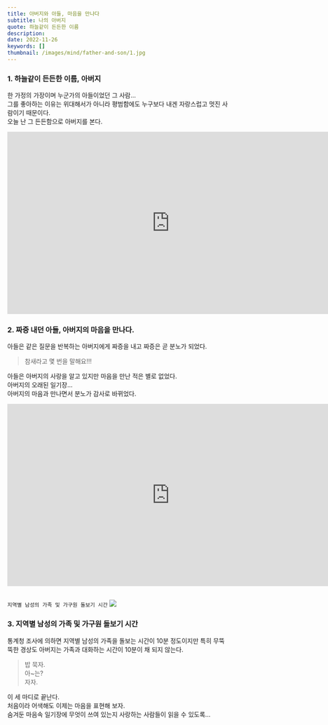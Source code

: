 ```yaml
---
title: 아버지와 아들, 마음을 만나다
subtitle: 나의 아버지
quote: 하늘같이 든든한 이름
description: 
date: 2022-11-26
keywords: []
thumbnail: /images/mind/father-and-son/1.jpg
---
```


### 1. 하늘같이 든든한 이름, 아버지  
한 가정의 가장이며 누군가의 아들이었던 그 사람...  
그를 좋아하는 이유는 위대해서가 아니라 평범함에도 누구보다 내겐 자랑스럽고 멋진 사람이기 때문이다.  
오늘 난 그 든든함으로 아버지를 본다.

<iframe width="740" height="416" src="https://www.youtube.com/embed/9-VkbFe2U3U" title="[KB금융그룹_기업PR] &quot;하늘같은 든든함, 아버지(몰래카메라)&quot; 편" frameborder="0" allow="accelerometer; autoplay; clipboard-write; encrypted-media; gyroscope; picture-in-picture; web-share" referrerpolicy="strict-origin-when-cross-origin" allowfullscreen></iframe>


### 2. 짜증 내던 아들, 아버지의 마음을 만나다.
아들은 같은 질문을 반복하는 아버지에게 짜증을 내고 짜증은 곧 분노가 되었다.  

> 참새라고 몇 번을 말해요!!!  

아들은 아버지의 사랑을 알고 있지만 마음을 만난 적은 별로 없었다.  
아버지의 오래된 일기장...  
아버지의 마음과 만나면서 분노가 감사로 바뀌었다.

<iframe width="740" height="416" src="https://www.youtube.com/embed/msh4lzyTE0U" title="아버지와 아들" frameborder="0" allow="accelerometer; autoplay; clipboard-write; encrypted-media; gyroscope; picture-in-picture; web-share" referrerpolicy="strict-origin-when-cross-origin" allowfullscreen></iframe>
<br/>
<br/>

`지역별 남성의 가족 및 가구원 돌보기 시간`
![](/images/mind/father-and-son/1.jpg)

### 3. 지역별 남성의 가족 및 가구원 돌보기 시간  
통계청 조사에 의하면 지역별 남성의 가족을 돌보는 시간이 10분 정도이지만 특히 무뚝뚝한 경상도 아버지는 가족과 대화하는 시간이 10분이 채 되지 않는다.  

> 밥 묵자.  
> 아~는?  
> 자자.  

이 세 마디로 끝난다.  
처음이라 어색해도 이제는 마음을 표현해 보자.  
숨겨둔 마음속 일기장에 무엇이 쓰여 있는지 사랑하는 사람들이 읽을 수 있도록...  